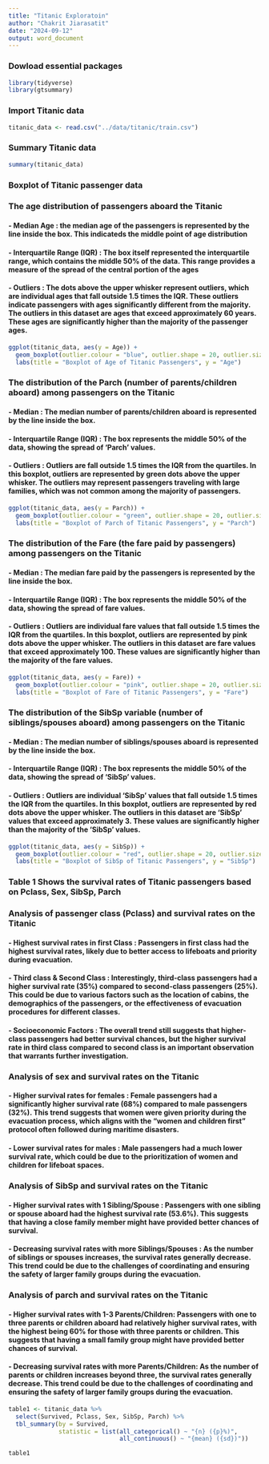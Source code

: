 ```yaml
---
title: "Titanic Exploratoin"
author: "Chakrit Jiarasatit"
date: "2024-09-12"
output: word_document
---
```

### Dowload essential packages
```r
library(tidyverse)
library(gtsummary)
```

### Import Titanic data
```r
titanic_data <- read.csv("../data/titanic/train.csv")
```

### Summary Titanic data
```r
summary(titanic_data)
```

### Boxplot of Titanic passenger data
### The age distribution of passengers aboard the Titanic
#### - Median Age : the median age of the passengers is represented by the line inside the box. This indicateds the middle point of age distribution
#### - Interquartile Range (IQR) : The box itself represented the interquartile range, which contains the middle 50% of the data. This range provides a measure of the spread of the central portion of the ages
#### - Outliers : The dots above the upper whisker represent outliers, which are individual ages that fall outside 1.5 times the IQR. These outliers indicate passengers with ages significantly different from the majority. The outliers in this dataset are ages that exceed approximately 60 years. These ages are significantly higher than the majority of the passenger ages.

```r
ggplot(titanic_data, aes(y = Age)) +
  geom_boxplot(outlier.colour = "blue", outlier.shape = 20, outlier.size = 3) +
  labs(title = "Boxplot of Age of Titanic Passengers", y = "Age")
```

### The distribution of the Parch (number of parents/children aboard) among passengers on the Titanic
#### - Median : The median number of parents/children aboard is represented by the line inside the box.
#### - Interquartile Range (IQR) : The box represents the middle 50% of the data, showing the spread of ‘Parch’ values.
#### - Outliers : Outliers are fall outside 1.5 times the IQR from the quartiles. In this boxplot, outliers are represented by green dots above the upper whisker. The outliers may represent passengers traveling with large families, which was not common among the majority of passengers.

```r
ggplot(titanic_data, aes(y = Parch)) +
  geom_boxplot(outlier.colour = "green", outlier.shape = 20, outlier.size = 3) +
  labs(title = "Boxplot of Parch of Titanic Passengers", y = "Parch")
```

### The distribution of the Fare (the fare paid by passengers) among passengers on the Titanic
#### - Median : The median fare paid by the passengers is represented by the line inside the box.
#### - Interquartile Range (IQR) : The box represents the middle 50% of the data, showing the spread of fare values.
#### - Outliers : Outliers are individual fare values that fall outside 1.5 times the IQR from the quartiles. In this boxplot, outliers are represented by pink dots above the upper whisker. The outliers in this dataset are fare values that exceed approximately 100. These values are significantly higher than the majority of the fare values.

```r
ggplot(titanic_data, aes(y = Fare)) +
  geom_boxplot(outlier.colour = "pink", outlier.shape = 20, outlier.size = 3) +
  labs(title = "Boxplot of Fare of Titanic Passengers", y = "Fare")
```

### The distribution of the SibSp variable (number of siblings/spouses aboard) among passengers on the Titanic
#### - Median : The median number of siblings/spouses aboard is represented by the line inside the box.
#### - Interquartile Range (IQR) : The box represents the middle 50% of the data, showing the spread of ‘SibSp’ values.
#### - Outliers : Outliers are individual ‘SibSp’ values that fall outside 1.5 times the IQR from the quartiles. In this boxplot, outliers are represented by red dots above the upper whisker. The outliers in this dataset are ‘SibSp’ values that exceed approximately 3. These values are significantly higher than the majority of the ‘SibSp’ values.

```r
ggplot(titanic_data, aes(y = SibSp)) +
  geom_boxplot(outlier.colour = "red", outlier.shape = 20, outlier.size = 3) +
  labs(title = "Boxplot of SibSp of Titanic Passengers", y = "SibSp")
```

### Table 1 Shows the survival rates of Titanic passengers based on Pclass, Sex, SibSp, Parch 

### Analysis of passenger class (Pclass) and survival rates on the Titanic
#### - Highest survival rates in first Class : Passengers in first class had the highest survival rates, likely due to better access to lifeboats and priority during evacuation.
#### - Third class & Second Class : Interestingly, third-class passengers had a higher survival rate (35%) compared to second-class passengers (25%). This could be due to various factors such as the location of cabins, the demographics of the passengers, or the effectiveness of evacuation procedures for different classes.
#### - Socioeconomic Factors : The overall trend still suggests that higher-class passengers had better survival chances, but the higher survival rate in third class compared to second class is an important observation that warrants further investigation.

### Analysis of sex and survival rates on the Titanic
#### - Higher survival rates for females : Female passengers had a significantly higher survival rate (68%) compared to male passengers (32%). This trend suggests that women were given priority during the evacuation process, which aligns with the “women and children first” protocol often followed during maritime disasters.
#### - Lower survival rates for males : Male passengers had a much lower survival rate, which could be due to the prioritization of women and children for lifeboat spaces.

### Analysis of SibSp and survival rates on the Titanic
#### - Higher survival rates with 1 Sibling/Spouse : Passengers with one sibling or spouse aboard had the highest survival rate (53.6%). This suggests that having a close family member might have provided better chances of survival.
#### - Decreasing survival rates with more Siblings/Spouses : As the number of siblings or spouses increases, the survival rates generally decrease. This trend could be due to the challenges of coordinating and ensuring the safety of larger family groups during the evacuation.

### Analysis of parch and survival rates on the Titanic
#### - Higher survival rates with 1-3 Parents/Children: Passengers with one to three parents or children aboard had relatively higher survival rates, with the highest being 60% for those with three parents or children. This suggests that having a small family group might have provided better chances of survival.
#### - Decreasing survival rates with more Parents/Children: As the number of parents or children increases beyond three, the survival rates generally decrease. This trend could be due to the challenges of coordinating and ensuring the safety of larger family groups during the evacuation.

```r
table1 <- titanic_data %>%
  select(Survived, Pclass, Sex, SibSp, Parch) %>%
  tbl_summary(by = Survived, 
              statistic = list(all_categorical() ~ "{n} ({p}%)",
                               all_continuous() ~ "{mean} ({sd})"))
```

```r
table1
```